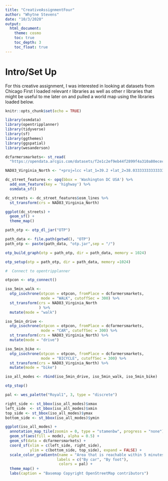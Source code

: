 ```yaml
---
title: "CreativeAssignmentFour"
author: "Whytne Stevens"
date: "10/3/2020"
output: 
  html_document:
    theme: cosmo
    toc: true
    toc_depth: 3
    toc_float: true
---
```

# Intro/Set Up

For this creative assignment, I was interested in looking at datasets from Chicago First I loaded relevant r libraries as well as other r libraries that might be useful to me later on and pulled a world map using the libraries loaded below.

```r
knitr::opts_chunk$set(echo = TRUE)
```

```r
library(osmdata)
library(opentripplanner)
library(tidyverse)
library(sf)
library(ggthemes)
library(ggspatial)
library(wesanderson)
```



```r
dcfarmersmarkets<- st_read(
  "https://opendata.arcgis.com/datasets/f2e1c2ef9eb44f2899f4a310a80ecec9_2.kml")
```


```r
NAD83_Virginia_North <- "+proj=lcc +lat_1=39.2 +lat_2=38.03333333333333 +lat_0=37.66666666666666 +lon_0=-78.5 +x_0=3500000 +y_0=2000000 +ellps=GRS80 +units=m +no_defs"

dc_street_features <- opq(bbox = 'Washington DC USA') %>%
  add_osm_feature(key = 'highway') %>%
  osmdata_sf()

dc_streets <- dc_street_features$osm_lines %>%
  st_transform(crs = NAD83_Virginia_North)
```


```r
ggplot(dc_streets) +
  geom_sf() +
  theme_map()
```


```r
path_otp <- otp_dl_jar("OTP")
```


```r
path_data <- file.path(getwd(), "OTP")
path_otp <- paste(path_data, "otp.jar",sep = "/")

otp_build_graph(otp = path_otp, dir = path_data, memory = 1024) 
```


```r
otp_setup(otp = path_otp, dir = path_data, memory =1024)

#  Connect to opentripplanner

otpcon <- otp_connect()
```




```r
iso_5min_walk <- 
  otp_isochrone(otpcon = otpcon, fromPlace = dcfarmersmarkets, 
                mode = "WALK", cutoffSec = 300) %>%
  st_transform(crs = NAD83_Virginia_North
               ) %>%
  mutate(mode = "walk")

iso_5min_drive <- 
  otp_isochrone(otpcon = otpcon, fromPlace = dcfarmersmarkets, 
                mode = "CAR", cutoffSec = 300) %>%
  st_transform(crs = NAD83_Virginia_North) %>%
  mutate(mode = "drive")

iso_5min_bike <- 
  otp_isochrone(otpcon = otpcon, fromPlace = dcfarmersmarkets, 
                mode = "BICYCLE", cutoffSec = 300) %>%
  st_transform(crs = NAD83_Virginia_North) %>%
  mutate(mode = "bike")

iso_all_modes <- rbind(iso_5min_drive, iso_5min_walk, iso_5min_bike)

otp_stop()
```



```r
pal <- wes_palette("Royal1", 3, type = "discrete")
```



```r
right_side <- st_bbox(iso_all_modes)$xmax
left_side  <- st_bbox(iso_all_modes)$xmin
top_side <- st_bbox(iso_all_modes)$ymax
bottom_side <- st_bbox(iso_all_modes)$ymin

ggplot(iso_all_modes) +
  annotation_map_tile(zoomin = 0, type = "stamenbw", progress = "none")  +
  geom_sf(aes(fill = mode), alpha = 0.5) +
  geom_sf(data = dcfarmersmarkets) +
  coord_sf(xlim = c(left_side, right_side), 
           ylim = c(bottom_side, top_side), expand = FALSE) +
  scale_color_gradientn(name = "Area that is reachable within 5 minutes",
                       labels = c("By car", "By foot"),
                        colors = pal) +
  theme_map() +
  labs(caption = "Basemap Copyright OpenStreetMap contributors")
```






```r

```











